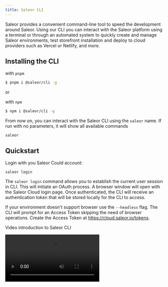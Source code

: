 ```yaml
---
title: Saleor CLI
---
```



Saleor provides a convenient command-line tool to speed the development around Saleor. Using our CLI you can interact with the Saleor platform using a terminal or through an automated system to quickly create and manage Saleor environments, test storefront installation and deploy to cloud providers such as Vercel or Netlify, and more.

## Installing the CLI

with `pnpm`

```sh
$ pnpm i @saleor/cli -g
```

or

with `npm`

```sh
$ npm i @saleor/cli -g
```

From now on, you can interact with the Saleor CLI using the `saleor` name. If run with no parameters, it will show all available commands

```
saleor
```

## Quickstart

Login with you Saleor Could account:

```
saleor login
```

The `saleor login` command allows you to establish the current user session in CLI. This will initiate an OAuth process. A browser window will open with the Saleor Cloud login page. Once authenticated, the CLI will receive an authentication token that will be stored locally for the CLI to access.

If your environment doesn't support browser use the `--headless` flag. The CLI will prompt for an Access Token skipping the need of browser operations. Create the Access Token at https://cloud.saleor.io/tokens.

Video introduction to Saleor CLI

<Video src="https://www.youtube.com/embed/b1TvC1UFk1w" />

## Available commands

- [info](https://github.com/saleor/saleor-cli/blob/main/docs/README.md#info)
- [status](https://github.com/saleor/saleor-cli/blob/main/docs/README.md#status)
- [login](https://github.com/saleor/saleor-cli/blob/main/docs/README.md#login)
- [logout](https://github.com/saleor/saleor-cli/blob/main/docs/README.md#logout)
- [register](https://github.com/saleor/saleor-cli/blob/main/docs/README.md#register)
- [trigger](https://github.com/saleor/saleor-cli/blob/main/docs/README.md#trigger)
- [organization](https://github.com/saleor/saleor-cli/blob/main/docs/README.md#organization)
  - [organization show](https://github.com/saleor/saleor-cli/blob/main/docs/README.md#organization-show)
  - [organization list](https://github.com/saleor/saleor-cli/blob/main/docs/README.md#organization-list)
  - [organization remove](https://github.com/saleor/saleor-cli/blob/main/docs/README.md#organization-remove)
  - [organization permissions](https://github.com/saleor/saleor-cli/blob/main/docs/README.md#organization-permissions)
  - [organization switch](https://github.com/saleor/saleor-cli/blob/main/docs/README.md#organization-switch)
- [environment](https://github.com/saleor/saleor-cli/blob/main/docs/README.md#environment)
  - [environment show](https://github.com/saleor/saleor-cli/blob/main/docs/README.md#environment-show)
  - [environment list](https://github.com/saleor/saleor-cli/blob/main/docs/README.md#environment-list)
  - [environment create](https://github.com/saleor/saleor-cli/blob/main/docs/README.md#environment-create)
  - [environment switch](https://github.com/saleor/saleor-cli/blob/main/docs/README.md#environment-switch)
  - [environment remove](https://github.com/saleor/saleor-cli/blob/main/docs/README.md#environment-remove)
  - [environment upgrade](https://github.com/saleor/saleor-cli/blob/main/docs/README.md#environment-upgrade)
  - [environment clear](https://github.com/saleor/saleor-cli/blob/main/docs/README.md#environment-clear)
  - [environment populate](https://github.com/saleor/saleor-cli/blob/main/docs/README.md#environment-populate)
  - [environment promote](https://github.com/saleor/saleor-cli/blob/main/docs/README.md#environment-promote)
- [backup](https://github.com/saleor/saleor-cli/blob/main/docs/README.md#backup)
  - [backup list](https://github.com/saleor/saleor-cli/blob/main/docs/README.md#backup-list)
  - [backup create](https://github.com/saleor/saleor-cli/blob/main/docs/README.md#backup-create)
  - [backup show](https://github.com/saleor/saleor-cli/blob/main/docs/README.md#backup-show)
  - [backup remove](https://github.com/saleor/saleor-cli/blob/main/docs/README.md#backup-remove)
  - [backup restore](https://github.com/saleor/saleor-cli/blob/main/docs/README.md#backup-restore)
- [job](https://github.com/saleor/saleor-cli/blob/main/docs/README.md#job)
  - [job list](https://github.com/saleor/saleor-cli/blob/main/docs/README.md#job-list)
- [project](https://github.com/saleor/saleor-cli/blob/main/docs/README.md#project)
  - [project list](https://github.com/saleor/saleor-cli/blob/main/docs/README.md#project-list)
  - [project create](https://github.com/saleor/saleor-cli/blob/main/docs/README.md#project-create)
  - [project remove](https://github.com/saleor/saleor-cli/blob/main/docs/README.md#project-remove)
  - [project show](https://github.com/saleor/saleor-cli/blob/main/docs/README.md#project-show)
- [storefront](https://github.com/saleor/saleor-cli/blob/main/docs/README.md#storefront)
  - [storefront create](https://github.com/saleor/saleor-cli/blob/main/docs/README.md#storefront-create)
  - [storefront deploy](https://github.com/saleor/saleor-cli/blob/main/docs/README.md#storefront-deploy)
- [telemetry](https://github.com/saleor/saleor-cli/blob/main/docs/README.md#telemetry)x
  - [telemetry disable](https://github.com/saleor/saleor-cli/blob/main/docs/README.md#telemetry-disable)
  - [telemetry enable](https://github.com/saleor/saleor-cli/blob/main/docs/README.md#telemetry-enable)
  - [telemetry status](https://github.com/saleor/saleor-cli/blob/main/docs/README.md#telemetry-status)
- [webhook](https://github.com/saleor/saleor-cli/blob/main/docs/README.md#webhook)
  - [webhook list](https://github.com/saleor/saleor-cli/blob/main/docs/README.md#webhook-list)
  - [webhook create](https://github.com/saleor/saleor-cli/blob/main/docs/README.md#webhook-create)
  - [webhook edit](https://github.com/saleor/saleor-cli/blob/main/docs/README.md#webhook-edit)
  - [webhook update](https://github.com/saleor/saleor-cli/blob/main/docs/README.md#webhook-update)
  - [webhook dry-run](https://github.com/saleor/saleor-cli/blob/main/docs/README.md#webhook-dry-run)
- [app](https://github.com/saleor/saleor-cli/blob/main/docs/README.md#app)
  - [app list](https://github.com/saleor/saleor-cli/blob/main/docs/README.md#app-list)
  - [app install](https://github.com/saleor/saleor-cli/blob/main/docs/README.md#app-install)
  - [app uninstall](https://github.com/saleor/saleor-cli/blob/main/docs/README.md#app-uninstall)
  - [app create](https://github.com/saleor/saleor-cli/blob/main/docs/README.md#app-create)
  - [app tunnel](https://github.com/saleor/saleor-cli/blob/main/docs/README.md#app-tunnel)
  - [app token](https://github.com/saleor/saleor-cli/blob/main/docs/README.md#app-token)
  - [app permission](https://github.com/saleor/saleor-cli/blob/main/docs/README.md#app-permission)
- [vercel](https://github.com/saleor/saleor-cli/blob/main/docs/README.md#vercel)
  - [vercel login](https://github.com/saleor/saleor-cli/blob/main/docs/README.md#vercel-login)
- [github](https://github.com/saleor/saleor-cli/blob/main/docs/README.md#github)
  - [github login](https://github.com/saleor/saleor-cli/blob/main/docs/README.md#github-login)
- [checkout](https://github.com/saleor/saleor-cli/blob/main/docs/README.md#checkout)
  - [checkout deploy](https://github.com/saleor/saleor-cli/blob/main/docs/README.md#checkout-deploy)
- [open](https://github.com/saleor/saleor-cli/blob/main/docs/README.md#open)

